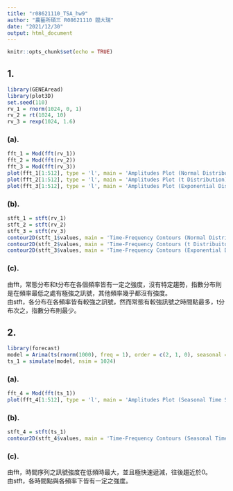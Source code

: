 ---
title: "r08621110_TSA_hw9"
author: "農藝所碩三 R08621110 閻大瑞"
date: "2021/12/30"
output: html_document
---

```{r setup, include=FALSE}
knitr::opts_chunk$set(echo = TRUE)
```

## 1.
```{r}
library(GENEAread)
library(plot3D)
set.seed(110)
rv_1 = rnorm(1024, 0, 1)
rv_2 = rt(1024, 10)
rv_3 = rexp(1024, 1.6)
```


### (a).
```{r}
fft_1 = Mod(fft(rv_1))
fft_2 = Mod(fft(rv_2))
fft_3 = Mod(fft(rv_3))
plot(fft_1[1:512], type = 'l', main = 'Amplitudes Plot (Normal Distribution)', ylab = 'strength')
plot(fft_2[1:512], type = 'l', main = 'Amplitudes Plot (t Distribution)', ylab = 'strength')
plot(fft_3[1:512], type = 'l', main = 'Amplitudes Plot (Exponential Distribution)', ylab = 'strength')
```


### (b).
```{r}
stft_1 = stft(rv_1)
stft_2 = stft(rv_2)
stft_3 = stft(rv_3)
contour2D(stft_1$values, main = 'Time-Frequency Contours (Normal Distribuiton)', xlab = 'time', ylab = 'frequency')
contour2D(stft_2$values, main = 'Time-Frequency Contours (t Distribuiton)', xlab = 'time', ylab = 'frequency')
contour2D(stft_3$values, main = 'Time-Frequency Contours (Exponential Distribuiton)', xlab = 'time', ylab = 'frequency')
```

### (c).
由fft，常態分布和t分布在各個頻率皆有一定之強度，沒有特定趨勢，指數分布則是在頻率最低之處有極強之訊號，其他頻率幾乎都沒有強度。\
由stft，各分布在各頻率皆有較強之訊號，然而常態有較強訊號之時間點最多，t分布次之，指數分布則最少。

## 2.
```{r}
library(forecast)
model = Arima(ts(rnorm(1000), freq = 1), order = c(2, 1, 0), seasonal = c(0, 1, 1))
ts_1 = simulate(model, nsim = 1024)
```


### (a).
```{r}
fft_4 = Mod(fft(ts_1))
plot(fft_4[1:512], type = 'l', main = 'Amplitudes Plot (Seasonal Time Series)', ylab = 'strength')
```


### (b).
```{r}
stft_4 = stft(ts_1)
contour2D(stft_4$values, main = 'Time-Frequency Contours (Seasonal Time Series)', xlab = 'time', ylab = 'frequency')
```


### (c).
由fft，時間序列之訊號強度在低頻時最大，並且極快速遞減，往後趨近於0。\
由stft，各時間點與各頻率下皆有一定之強度。
